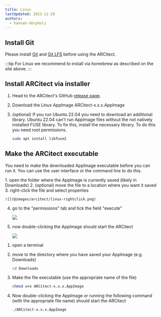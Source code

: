 ```yaml
---
title: Linux
lastUpdated: 2023-11-20
authors:
  - hannah-dörpholz
---
```



## Install Git

Please install <a href="https://git-scm.com/downloads" target="_blank">Git</a> and <a href="https://git-lfs.github.com/" target="_blank">Git LFS</a> before using the ARCitect.

:::tip
For Linux we recommend to install via homebrew as described on the site above.
:::

## Install ARCitect via installer

<Steps>

1. Head to the ARCitect's GitHub <a href="https://github.com/nfdi4plants/ARCitect/releases/latest" target="_blank">release page</a>.
2. Download the Linux AppImage ARCitect-x.x.x.AppImage
3. (optional) If you run Ubuntu 22.04 you need to download an additional library. Ubuntu 22.04 can't run AppImage files without the not natively installed FUSE library. To fix this, install the necessary library. To do this you need root permissions.

    ```bash title="Requires root permission"
    sudo apt install libfuse2
    ```

</Steps>

## Make the ARCitect executable

You need to make the downloaded AppImage executable before you can run it.
You can use the user interface or the command line to do this.


<Tabs>
<TabItem label="User interface">


<Steps>
1. open the folder where the AppImage is currently saved (likely in Downloads)
2. (optional) move the file to a location where you want it saved
3. right-click the file and select properties

    ![](@images/arcitect/linux-rightclick.png)

4. go to the "permissions" tab and tick the field "execute"

    ![](@images/arcitect/linux-permissions.png)

5. now double-clicking the AppImage should start the ARCitect

    ![](@images/arcitect/linux-checkbox.png)

</Steps>

</TabItem>
<TabItem label="Command line">


<Steps>

1. open a terminal
2. move to the directory where you have saved your AppImage (e.g. Downloads)

    ```bash
    cd Downloads
    ```

3. Make the file executable (use the appropriate name of the file)

    ```bash
    chmod u+x ARCitect-x.x.x.AppImage
    ```

4. Now double-clicking the AppImage or running the following command (with the appropriate file name) should start the ARCitect

    ```bash
    ./ARCitect-x.x.x.AppImage
    ```


</Steps>

</TabItem>
</Tabs>